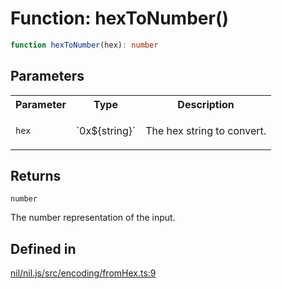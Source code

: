 # Function: hexToNumber()

```ts
function hexToNumber(hex): number
```

## Parameters

<table>
<tr>
<th>Parameter</th>
<th>Type</th>
<th>Description</th>
</tr>
<tr>
<td>

`hex`

</td>
<td>

\`0x$\{string\}\`

</td>
<td>

The hex string to convert.

</td>
</tr>
</table>

## Returns

`number`

The number representation of the input.

## Defined in

[nil/nil.js/src/encoding/fromHex.ts:9](https://github.com/NilFoundation/nil.js/blob/08a7f90027b4c09b608245b19f15f6fb7ae1ff03/src/encoding/fromHex.ts#L9)
